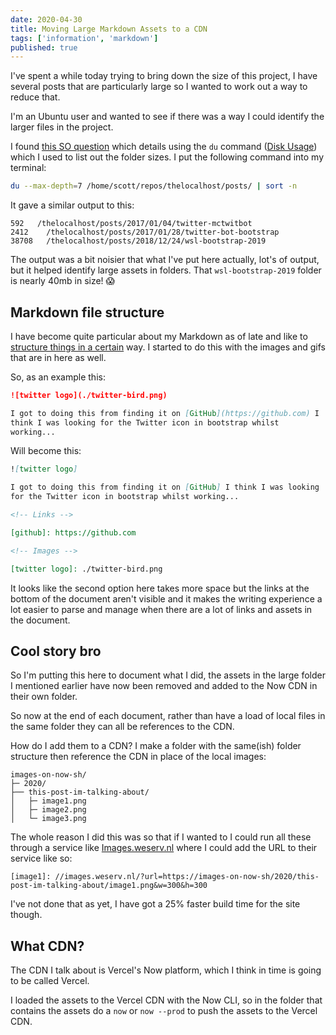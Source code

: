 ```yaml
---
date: 2020-04-30
title: Moving Large Markdown Assets to a CDN
tags: ['information', 'markdown']
published: true
---
```


I've spent a while today trying to bring down the size of this
project, I have several posts that are particularly large so I wanted
to work out a way to reduce that.

I'm an Ubuntu user and wanted to see if there was a way I could
identify the larger files in the project.

I found [this SO question] which details using the `du` command ([Disk
Usage]) which I used to list out the folder sizes. I put the following
command into my terminal:

```bash
du --max-depth=7 /home/scott/repos/thelocalhost/posts/ | sort -n
```

It gave a similar output to this:

```
592   /thelocalhost/posts/2017/01/04/twitter-mctwitbot
2412	/thelocalhost/posts/2017/01/28/twitter-bot-bootstrap
38708	/thelocalhost/posts/2018/12/24/wsl-bootstrap-2019
```

The output was a bit noisier that what I've put here actually, lot's
of output, but it helped identify large assets in folders. That
`wsl-bootstrap-2019` folder is nearly 40mb in size! 😱

## Markdown file structure

I have become quite particular about my Markdown as of late and like
to [structure things in a certain] way. I started to do this with the
images and gifs that are in here as well.

So, as an example this:

```markdown
![twitter logo](./twitter-bird.png)

I got to doing this from finding it on [GitHub](https://github.com) I
think I was looking for the Twitter icon in bootstrap whilst
working...
```

Will become this:

```markdown
![twitter logo]

I got to doing this from finding it on [GitHub] I think I was looking
for the Twitter icon in bootstrap whilst working...

<!-- Links -->

[github]: https://github.com

<!-- Images -->

[twitter logo]: ./twitter-bird.png
```

It looks like the second option here takes more space but the links at
the bottom of the document aren't visible and it makes the writing
experience a lot easier to parse and manage when there are a lot of
links and assets in the document.

## Cool story bro

So I'm putting this here to document what I did, the assets in the
large folder I mentioned earlier have now been removed and added to
the Now CDN in their own folder.

So now at the end of each document, rather than have a load of local
files in the same folder they can all be references to the CDN.

How do I add them to a CDN? I make a folder with the same(ish) folder
structure then reference the CDN in place of the local images:

```text
images-on-now-sh/
├─ 2020/
├── this-post-im-talking-about/
│   ├─ image1.png
│   ├─ image2.png
│   └─ image3.png
```

The whole reason I did this was so that if I wanted to I could run all
these through a service like [Images.weserv.nl] where I could add the
URL to their service like so:

```text
[image1]: //images.weserv.nl/?url=https://images-on-now-sh/2020/this-post-im-talking-about/image1.png&w=300&h=300
```

I've not done that as yet, I have got a 25% faster build time for the
site though.

## What CDN?

The CDN I talk about is Vercel's Now platform, which I think in time
is going to be called Vercel.

I loaded the assets to the Vercel CDN with the Now CLI, so in the
folder that contains the assets do a `now` or `now --prod` to push the
assets to the Vercel CDN.

<!-- Links -->

[this so question]:
  https://serverfault.com/questions/200949/how-can-i-find-the-biggest-directories-in-unix-ubuntu
[structure things in a certain]:
  https://thelocalhost.io/2020/04/18/add-tracking-links-to-your-markdown/#the-other-problem-for-me-anyway-
[disk usage]: https://ss64.com/bash/du.html
[images.weserv.nl]: https://images.weserv.nl/docs/#how-it-works

<!-- Images -->
